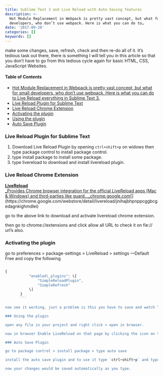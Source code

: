 ```yaml
---
title: Sublime Text 3 and Live Reload with Auto Saving features
description: >-
  Hot Module Replacement in Webpack is pretty vast concept, but what for small
  developers, who don’t use webpack. Here is what you can do to…
date: '2017-09-28'
categories: []
keywords: []
---
```


make some changes, save, refresh, check and then re-do all of it. It’s tedious task out there, there is something I will tell you in this article so that you don’t have to go from this tedious cycle again for basic HTML, CSS, JavaScript Websites.

#### Table of Contents

- [Hot Module Replacement in Webpack is pretty vast concept, but what for small developers, who don’t use webpack. Here is what you can do to Live Reload everything in Sublime Text 3.](https://medium.com/p/51e06f681ab1#a991)
- [Live Reload Plugin for Sublime Text](https://medium.com/p/51e06f681ab1#1a73)
- [Live Reload Chrome Extension](https://medium.com/p/51e06f681ab1#c413)
- [Activating the plugin](https://medium.com/p/51e06f681ab1#0c40)
- [Using the plugin](https://medium.com/p/51e06f681ab1#d6a5)
- [Auto Save Plugin](https://medium.com/p/51e06f681ab1#5996)

### Live Reload Plugin for Sublime Text

1.  Download Live Reload Plugin by opening `ctrl+shift+p` on widows then type package control to install package control.
2.  type install package to install some package.
3.  type livereload to download and install livereload plugin.

### Live Reload Chrome Extension

[**LiveReload**  
\_Provides Chrome browser integration for the official LiveReload apps (Mac & Windows) and third-parties like guard…\_chrome.google.com](https://chrome.google.com/webstore/detail/livereload/jnihajbhpnppcggbcgedagnkighmdlei 'https://chrome.google.com/webstore/detail/livereload/jnihajbhpnppcggbcgedagnkighmdlei')[](https://chrome.google.com/webstore/detail/livereload/jnihajbhpnppcggbcgedagnkighmdlei)

go to the above link to download and activate livereload chrome extension.

then go to chrome://extensions and click allow all URL to check it on fie:// url’s also.

### Activating the plugin

go to preferences > package-settings > LiveReload > settings —Default Free and copy the following

```js

{
           "enabled\_plugins": \[
               "SimpleReloadPlugin",
               "SimpleRefresh"
           \]
       }
       ```

now see it working, just a problem is this you have to save and watch live, read my guide to last to solve this problem also, live reloading as you type will become active.

### Using the plugin

open any file in your project and right click > open in browser.

now in browser Enable LiveReload on that page by clicking the icon on the top right, which looks like a wheel, the livereload sign. and then you can watch your changes as you save them.

### Auto Save Plugin

go to package control > install package > type auto save

install the auto save plugin and to use it type `ctrl+shift+p` and type in auto save, do current file or directory.

now your changes would be saved automatically as you type.
````
